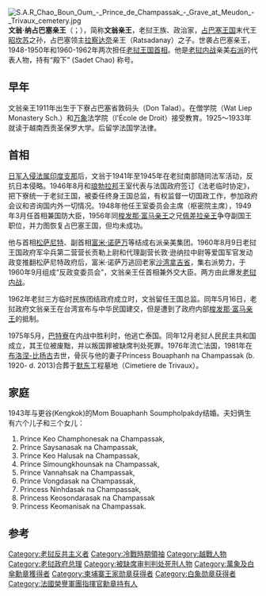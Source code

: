 {{unreferenced|time=2014-05-05T10:20:24+00:00}}
{{Infobox officeholder
|honorific-prefix	= 亲王
|name                =文翁
|native_name         = {{nobold|ບຸນອຸ້ມ}}
|native_name_lang    = lo
|image               =Boun Oum 1971.jpg
|smallimage          =
|caption             =
|order               =[[老挝政府总理|老挝首相]]
|term_start          =1948年
|term_end            =1950年
|vicepresident       =
|viceprimeminister   =
|deputy              =
|president           =
|primeminister       =
|predecessor         =[[梭发那腊|梭发那腊]]亲王
|successor           =[[培·萨纳尼空|培·萨纳尼空]]
|order2              =
|term_start2         =1960年
|term_end2           =1962年
|vicepresident2      =
|viceprimeminister2  =
|deputy2             =
|president2          =
|primeminister2      =
|predecessor2        =[[梭发那·富马|梭发那·富马]]亲王
|successor2          =[[梭发那·富马|梭发那·富马]]亲王
|order3              =
|term_start3         =
|term_end3           =
|vicepresident3      =
|viceprimeminister3  =
|deputy3             =
|president3          =
|primeminister3      =
|predecessor3        =
|successor3          =
|order4              =
|term_start4         =
|term_end4           =
|vicepresident4      =
|viceprimeminister4  =
|deputy4             =
|president4          =
|primeminister4      =
|predecessor4        =
|successor4          =
|birth_date          ={{birth date|1912|12|12|mf=y}}
|birth_place         =[[File:Flag_of_French_Indochina.svg|25px]][[法屬印度支那聯邦|法屬印度支那聯邦]][[寮保護國|寮保護國]][[占巴塞省|占巴塞省]]
|death_date          ={{death date and age|1980|3|17|1912|12|12|mf=y}}
|death_place         ={{法國}}[[上塞納省|上塞納省]][[布洛涅-比揚古|布洛涅-比揚古]]
|constituency        =
|party               =中立主义者
|spouse              =
|profession          =
|religion            =[[佛教|佛教]]
|signature           =
|footnotes           =
}}
{{Contains Lao text}}
[[File:S.A.R_Chao_Boun_Oum_-_Prince_de_Champassak_-_Grave_at_Meudon_-_Trivaux_cemetery.jpg|thumb]]
'''文翁·纳占巴塞亲王'''（{{lang-lo|ບຸນອຸ້ມ ນະ ຈຳປາສັກ}}；{{bd|1911年|12月12日|1981年|3月17日}}），简称'''文翁亲王'''，老挝王族、政治家，[[占巴塞王国|占巴塞王国]]末代王[[昭坎苏|昭坎苏]]之孙，占巴塞领主[[拉察达奈|拉察达奈]]亲王（Ratsadanay）之子。世袭占巴塞亲王，1948-1950年和1960-1962年两次担任[[老挝王国|老挝王国]][[老挝政府总理|首相]]。他是[[老挝内战|老挝内战]]亲美[[右派|右派]]的代表人物，持有“殿下” (Sadet Chao) 称号。

==早年==
文翁亲王1911年出生于下寮占巴塞省敦码头（Don Talad）。在僧学院（Wat Liep Monastery Sch.）和[[万象|万象]]法学院（l'École de Droit）接受教育。1925～1933年就读于越南西贡圣保罗大学。后留学法国学法律。

==首相==
[[日军入侵法属印度支那|日军入侵法属印度支那]]后，文翁于1941年至1945年在老挝南部随同法军活动，反抗日本侵略。1946年8月和[[琅勃拉邦王国|琅勃拉邦]]王室代表与法国政府签订《法老临时协定》，把下寮统一于老挝王国，被委任终身王国总监，有权监督一切国政工作，参加政府会议和咨询国内外一切情况。1948年他任王室委员会主席（枢密院主席），1949年3月任首相兼国防大臣，1956年同[[梭发那·富马亲王|梭发那·富马亲王]]之兄[[佩差拉亲王|佩差拉亲王]]争夺副国王职位，并力图恢复占巴塞王国，但均未成功。

他与首相[[松萨尼特|松萨尼特]]、副首相[[富米·诺萨万|富米·诺萨万]]等结成右派亲美集团。1960年8月9日老挝王国政府军伞兵第二营营长贡勒上尉和代理副营长敦·逊纳拉中尉等爱国军官发动政变推翻松萨尼特政府后，富米·诺萨万逃回老家[[沙湾拿吉省|沙湾拿吉省]]，集右派势力，于1960年9月组成“反政变委员会”，文翁亲王任首相兼外交大臣。两方由此爆发[[老挝内战|老挝内战]]。

1962年老挝三方临时民族团结政府成立时，文翁留任王国总监。同年5月16日，老挝政府文翁亲王在台湾宣布与中华民国建交，但是遭到了政府内部[[梭发那·富马亲王|梭发那·富马亲王]]的抵制。

1975年5月，[[巴特寮|巴特寮]]在内战中胜利时，他逃亡泰国。同年12月老挝人民民主共和国成立，其王位被废黜，并以叛国罪被缺席判处死罪。1976年流亡法国，1981年在[[布洛涅-比扬古|布洛涅-比扬古]]去世，骨灰与他的妻子Princess Bouaphanh na Champassak (b. 1920- d. 2013)合葬于[[默东|默东]]工程墓地（Cimetiere de Trivaux）。

==家庭==
1943年与更谷(Kengkok)的Mom Bouaphanh Soumpholpakdy结婚。夫妇俩生有六个儿子和三个女儿：
#Prince Keo Champhonesak na Champassak, 
#Prince Saysanasak na Champassak, 
#Prince Keo Halusak na Champassak, 
#Prince Simoungkhounsak na Champassak, 
#Prince Vannahsak na Champassak, 
#Prince Vongdasak na Champassak, 
#Princess Ninhdasak na Champassak, 
#Princess Keosondarasak na Champassak 
#Princess Keomanisak na Champassak. 

==参考==
{{reflist}}

{{s-start}}
{{succession box|title=[[老挝政府总理|老挝首相]]|before=[[梭发那腊|梭发那腊]]亲王|after=[[培·萨纳尼空|培·萨纳尼空]]|years=1948-1950}}
{{s-end}}
{{s-start}}
{{succession box|title=[[老挝政府总理|老挝首相]]|before=[[梭发那·富马|梭发那·富马]]亲王|after=[[梭发那·富马|梭发那·富马]]亲王|years=1960-1962}}
{{s-end}}
{{寮國君主}}
{{Authority control}}

{{DEFAULTSORT:Oum, Boun}}
[[Category:老挝反共主义者|Category:老挝反共主义者]]
[[Category:冷戰時期領袖|Category:冷戰時期領袖]]
[[Category:越戰人物|Category:越戰人物]]
[[Category:老挝政府总理|Category:老挝政府总理]]
[[Category:被缺席审判判处死刑人物|Category:被缺席审判判处死刑人物]]
[[Category:萬象及白傘勳章獲得者|Category:萬象及白傘勳章獲得者]]
[[Category:柬埔寨王家勋章获得者|Category:柬埔寨王家勋章获得者]]
[[Category:白象勋章获得者|Category:白象勋章获得者]]
[[Category:法國榮譽軍團指揮官勳章持有人|Category:法國榮譽軍團指揮官勳章持有人]]